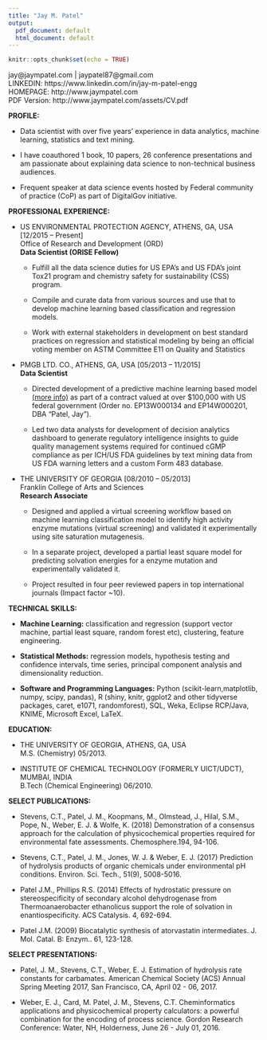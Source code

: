 ```yaml
---
title: "Jay M. Patel"
output:
  pdf_document: default
  html_document: default
---
```


```r
knitr::opts_chunk$set(echo = TRUE)
```

jay@jaympatel.com | jaypatel87@gmail.com  
LINKEDIN: https://www.linkedin.com/in/jay-m-patel-engg  
HOMEPAGE: http://www.jaympatel.com  
PDF Version: http://www.jaympatel.com/assets/CV.pdf
  
**PROFILE:**  

- Data scientist with over five years’ experience in data analytics, machine learning, statistics and text mining.  
  
- I have coauthored 1 book, 10 papers, 26 conference presentations and am passionate about explaining data science to non-technical business audiences. 
  
- Frequent speaker at data science events hosted by Federal community of practice (CoP) as part of DigitalGov initiative.

**PROFESSIONAL EXPERIENCE:**  

- US ENVIRONMENTAL PROTECTION AGENCY, ATHENS, GA, USA [12/2015 – Present]  
Office of Research and Development (ORD)  
**Data Scientist (ORISE Fellow)**  

    + Fulfill all the data science duties for US EPA’s and US FDA’s joint Tox21 program and chemistry safety for sustainability (CSS) program.
  
    + Compile and curate data from various sources and use that to develop machine learning based classification and regression models.
  
    + Work with external stakeholders in development on best standard practices on regression and statistical modeling by being an official voting member on ASTM Committee E11 on Quality and Statistics
  
- PMGB LTD. CO., ATHENS, GA, USA						[05/2013 – 11/2015]  
**Data Scientist**  

    + Directed development of a predictive machine learning based model [(more info)](http://www.jaympatel.com/assets/DoD_SERDP_case_study.pdf) as part of a contract valued at over $100,000 with US federal government (Order no. EP13W000134 and EP14W000201, DBA “Patel, Jay”).
  
    + Led two data analysts for development of decision analytics dashboard to generate regulatory intelligence insights to guide quality management systems required for continued cGMP compliance as per ICH/US FDA guidelines by text mining data from US FDA warning letters and a custom Form 483 database.
  
- THE UNIVERSITY OF GEORGIA				[08/2010 – 05/2013]  
Franklin College of Arts and Sciences  
**Research Associate**  

    + Designed and applied a virtual screening workflow based on machine learning classification model to identify high activity enzyme mutations (virtual screening) and validated it experimentally using site saturation mutagenesis.
  
    + In a separate project, developed a partial least square model for predicting solvation energies for a enzyme mutation and experimentally validated it.
  
    + Project resulted in four peer reviewed papers in top international journals (Impact factor ~10).
  
**TECHNICAL SKILLS:**  

- **Machine Learning:** classification and regression (support vector machine, partial least square, random forest etc), clustering, feature engineering.
  
- **Statistical Methods:** regression models, hypothesis testing and confidence intervals, time series, principal component analysis and dimensionality reduction.
  
- **Software and Programming Languages:** Python (scikit-learn,matplotlib, numpy, scipy, pandas), R (shiny, knitr, ggplot2 and other tidyverse packages, caret, e1071, randomforest), SQL, Weka, Eclipse RCP/Java, KNIME, Microsoft Excel, LaTeX.
  
**EDUCATION:**  

- THE UNIVERSITY OF GEORGIA, ATHENS, GA, USA  					
M.S. (Chemistry) 								05/2013.    
  
- INSTITUTE OF CHEMICAL TECHNOLOGY (FORMERLY UICT/UDCT), MUMBAI, INDIA	 
B.Tech (Chemical Engineering)	 					06/2010.    
  
**SELECT PUBLICATIONS:**  

- Stevens, C.T., Patel, J. M., Koopmans, M., Olmstead, J., Hilal, S.M., Pope, N., Weber, E. J. & Wolfe, K. (2018) Demonstration of a consensus approach for the calculation of physicochemical properties required for environmental fate assessments. Chemosphere.194, 94-106. 
  
- Stevens, C.T., Patel, J. M., Jones, W. J. & Weber, E. J. (2017) Prediction of hydrolysis products of organic chemicals under environmental pH conditions. Environ. Sci. Tech., 51(9), 5008-5016.  
  
- Patel J.M., Phillips R.S. (2014) Effects of hydrostatic pressure on stereospecificity of secondary alcohol dehydrogenase from Thermoanaerobacter ethanolicus support the role of solvation in enantiospecificity. ACS Catalysis. 4, 692-694.  

- Patel J.M. (2009) Biocatalytic synthesis of atorvastatin intermediates. J. Mol. Catal. B: Enzym.. 61, 123-128.  

**SELECT PRESENTATIONS:**  

- Patel, J. M., Stevens, C.T., Weber, E. J. Estimation of hydrolysis rate constants for carbamates. American Chemical Society (ACS) Annual Spring Meeting 2017, San Francisco, CA, April 02 - 06, 2017.  

- Weber, E. J., Card, M. Patel, J. M., Stevens, C.T. Cheminformatics applications and physicochemical property calculators: a powerful combination for the encoding of process science. Gordon Research Conference: Water, NH, Holderness, June 26 - July 01, 2016.  
